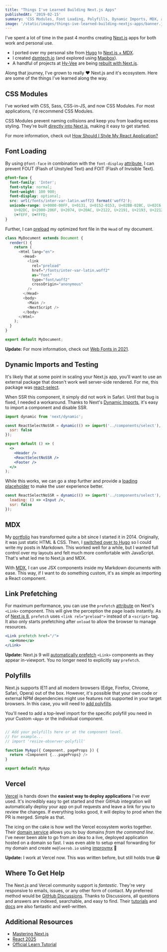 ```yaml
---
title: "Things I've Learned Building Next.js Apps"
publishedAt: '2019-02-15'
summary: 'CSS Modules, Font Loading, Polyfills, Dynamic Imports, MDX, and more!'
image: '/static/images/things-ive-learned-building-nextjs-apps/banner.jpg'
---
```


I've spent a lot of time in the past 4 months creating [Next.js](https://nextjs.org/) apps for both work and personal use.

- I ported over my personal site from [Hugo](/blog/migrating-to-hugo) to [Next.js + MDX](https://github.com/leerob/leerob.io).
- I created [dsmtech.io](https://dsmtech.io/) (and explored using [Mapbox](/blog/using-mapbox-with-next-js)).
- A handful of projects at [Hy-Vee](https://innovate.hy-vee.com/) are being [rebuilt with Next.js](https://stackshare.io/hy-vee/hy-vee-aisles-online).

Along that journey, I've grown to really ❤ Next.js and it's ecosystem. Here are some of the things I've learned along the way.

## CSS Modules

I've worked with CSS, Sass, CSS-in-JS, and now CSS Modules. For most applications, I'd recommend CSS Modules.

CSS Modules prevent naming collisions and keep you from loading excess styling.
They're built [directly into Next.js](https://nextjs.org/docs/basic-features/built-in-css-support#adding-component-level-css), making it easy to get started.

For more information, check out [How Should I Style My React Application?](/blog/css-with-react)

## Font Loading

By using `@font-face` in combination with the `font-display` [attribute](https://developer.mozilla.org/en-US/docs/Web/CSS/@font-face/font-display), I can prevent FOUT (Flash of Unstyled Text) and FOIT (Flash of Invisible Text).

```css
@font-face {
  font-family: 'Inter';
  font-style: normal;
  font-weight: 100 900;
  font-display: optional;
  src: url(/fonts/inter-var-latin.woff2) format('woff2');
  unicode-range: U+0000-00FF, U+0131, U+0152-0153, U+02BB-02BC, U+02C6, U+02DA,
    U+02DC, U+2000-206F, U+2074, U+20AC, U+2122, U+2191, U+2193, U+2212, U+2215,
    U+FEFF, U+FFFD;
}
```

Further, I can [preload](https://web.dev/preload-critical-assets/) my optimized font file in the `Head` of my document.

```js:pages/_document.js
class MyDocument extends Document {
  render() {
    return (
      <Html lang="en">
        <Head>
          <link
            rel="preload"
            href="/fonts/inter-var-latin.woff2"
            as="font"
            type="font/woff2"
            crossOrigin="anonymous"
          />
        </Head>
        <body>
          <Main />
          <NextScript />
        </body>
      </Html>
    );
  }
}

export default MyDocument;
```

**Update:** For more information, check out [Web Fonts in 2021](/blog/fonts).

## Dynamic Imports and Testing

It's likely that at some point in scaling your Next.js app, you'll want to use an external package
that doesn't work well server-side rendered. For me, this package was [react-select](https://react-select.com).

When SSR this component, it simply did not work in Safari. Until that bug is fixed, I needed a workaround. Thanks
to Next's [Dynamic Imports](https://nextjs.org/docs/#dynamic-import), it's easy to import a component and disable SSR.

```jsx
import dynamic from 'next/dynamic';

const ReactSelectNoSSR = dynamic(() => import('../components/select'), {
  ssr: false
});

export default () => (
  <>
    <Header />
    <ReactSelectNoSSR />
    <Footer />
  </>
);
```

While this works, we can go a step further and provide a [loading placeholder](/blog/loading-placeholder-with-sass) to make the user experience better.

```jsx
const ReactSelectNoSSR = dynamic(() => import('../components/select'), {
  loading: () => <Input />,
  ssr: false
});
```

## MDX

My [portfolio](https://github.com/leerob/leerob.io) has transformed quite a bit since I started it in 2014. Originally, it was
just static HTML & CSS. Then, I [switched over to Hugo](/blog/migrating-to-hugo) so I could write my posts in Markdown.
This worked well for a while, but I wanted full control over my layouts and felt much more comfortable with JavaScript.
That's what led me to Next.js and MDX.

With [MDX](https://github.com/mdx-js/mdx), I can use JSX components inside my Markdown documents with ease. This way, if I want to do
something custom, it's as simple as importing a React component.

## Link Prefetching

For maximum performance, you can use the `prefetch` [attribute](https://nextjs.org/docs#prefetching-pages) on Next's `<Link>` component. This will give the perception
the page loads instantly. As of [Next.js 8](https://nextjs.org/blog/next-8/), `prefetch` uses `<link rel="preload">` instead of a `<script>` tag. It also only starts prefetching after `onload` to allow the browser to manage resources.

```jsx
<Link prefetch href="/">
  <a>Home</a>
</Link>
```

**Update:** Next.js 9 will [automatically prefetch](https://nextjs.org/blog/next-9#prefetching-in-viewport-links) `<Link>` components as they appear in-viewport. You no longer need to explicitly say `prefetch`.

## Polyfills

Next.js supports IE11 and all modern browsers (Edge, Firefox, Chrome, Safari, Opera) out of the box.
However, it's possible that your own code or external NPM dependencies might use features not supported in your target browsers. In this case,
you will need to [add polyfills](https://nextjs.org/docs/basic-features/supported-browsers-features#custom-polyfills).

You'll need to add a top-level import for the specific polyfill you need in your Custom `<App>` or the individual component.

```js:pages/_app.js

// Add your polyfills here or at the component level.
// For example...
// import 'resize-observer-polyfill'

function MyApp({ Component, pageProps }) {
  return <Component {...pageProps} />
}

export default MyApp
```

## Vercel

[Vercel](https://vercel.com) is hands down the **easiest way to deploy applications** I've ever used.
It's incredibly easy to get started and their GitHub integration will automatically deploy your app on pull requests and leave a link
for you to review the changes. If everything looks good, it will deploy to prod when the PR is merged. Simple as that.

The icing on the cake is how well the Vercel ecosystem works together. Their [domain service](https://vercel.com/domains) allows you
to buy domains _from the command line_. I've never been able to go from an idea to a live, deployed application
hosted on a domain so fast. I was even able to setup email forwarding for my domain and create `me@leerob.io` using [improvmx](https://improvmx.com/) 🎉

**Update:** I work at Vercel now. This was written before, but still holds true 😁

## Where To Get Help

The Next.js and Vercel community support is _fantastic_. They're very responsive to emails, issues, or any other form
of contact. My preferred method would be [GitHub Discussions](https://github.com/zeit/next.js/discussions). Thanks to Discussions, all
questions and answers are indexed, searchable, and easy to find. Their [tutorials](https://nextjs.org/learn/) and [docs](https://nextjs.org/docs) are also fantastic and well-written.

## Additional Resources

- [Mastering Next.js](https://masteringnextjs.com/)
- [React 2025](https://react2025.com/)
- [Official Learn Tutorial](http://nextjs.org/learn)
